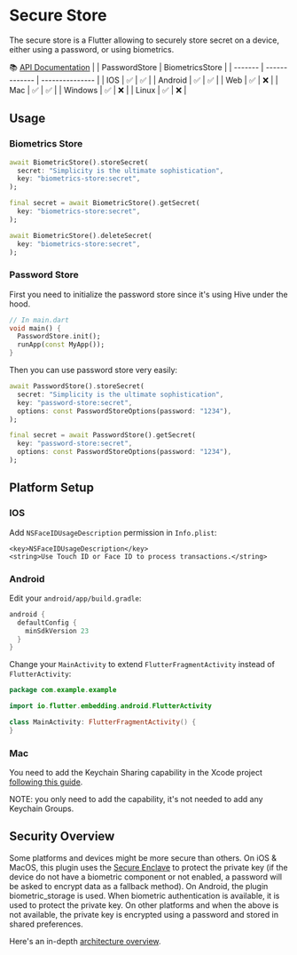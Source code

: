 # Secure Store

The secure store is a Flutter allowing to securely store secret on a device, either using a password, or using biometrics.

📚 [API Documentation](https://pub.dev/documentation/secure_store/latest/)
|         | PasswordStore | BiometricsStore |
| ------- | ------------- | --------------- |
| IOS     | ✅            | ✅              |
| Android | ✅            | ✅              |
| Web     | ✅            | ❌              |
| Mac     | ✅            | ✅              |
| Windows | ✅            | ❌              |
| Linux   | ✅            | ❌              |

## Usage

### Biometrics Store

```dart
await BiometricStore().storeSecret(
  secret: "Simplicity is the ultimate sophistication",
  key: "biometrics-store:secret",
);

final secret = await BiometricStore().getSecret(
  key: "biometrics-store:secret",
);

await BiometricStore().deleteSecret(
  key: "biometrics-store:secret",
);
```

### Password Store

First you need to initialize the password store since it's using Hive under the hood.

```dart
// In main.dart
void main() {
  PasswordStore.init();
  runApp(const MyApp());
}
```

Then you can use password store very easily:

```dart
await PasswordStore().storeSecret(
  secret: "Simplicity is the ultimate sophistication",
  key: "password-store:secret",
  options: const PasswordStoreOptions(password: "1234"),
);

final secret = await PasswordStore().getSecret(
  key: "password-store:secret",
  options: const PasswordStoreOptions(password: "1234"),
);
```

## Platform Setup

### IOS

Add `NSFaceIDUsageDescription` permission in `Info.plist`:

```plist
<key>NSFaceIDUsageDescription</key>
<string>Use Touch ID or Face ID to process transactions.</string>
```

### Android

Edit your `android/app/build.gradle`:

```gradle
android {
  defaultConfig {
    minSdkVersion 23
  }
}
```

Change your `MainActivity` to extend `FlutterFragmentActivity` instead of `FlutterActivity`:

```kt
package com.example.example

import io.flutter.embedding.android.FlutterActivity

class MainActivity: FlutterFragmentActivity() {
}
```

### Mac

You need to add the Keychain Sharing capability in the Xcode project [following this guide](https://developer.apple.com/documentation/xcode/configuring-keychain-sharing).

NOTE: you only need to add the capability, it's not needed to add any Keychain Groups.

## Security Overview

Some platforms and devices might be more secure than others. On iOS & MacOS, this plugin uses the [Secure Enclave](https://support.apple.com/fr-ca/guide/security/sec59b0b31ff/web) to protect the private key (if the device do not have a biometric component or not enabled, a password will be asked to encrypt data as a fallback method). On Android, the plugin biometric_storage is used. When biometric authentication is available, it is used to protect the private key. On other platforms and when the above is not available, the private key is encrypted using a password and stored in shared preferences.

Here's an in-depth [architecture overview](https://focustree.notion.site/Seed-phrase-storage-cfafbd43f8b04b738dd66804459455fa?pvs=25).
